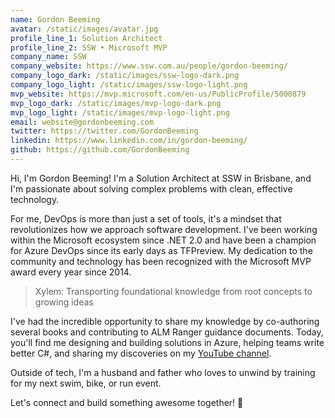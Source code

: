```yaml
---
name: Gordon Beeming
avatar: /static/images/avatar.jpg
profile_line_1: Solution Architect
profile_line_2: SSW • Microsoft MVP
company_name: SSW
company_website: https://www.ssw.com.au/people/gordon-beeming/
company_logo_dark: /static/images/ssw-logo-dark.png
company_logo_light: /static/images/ssw-logo-light.png
mvp_website: https://mvp.microsoft.com/en-us/PublicProfile/5000879
mvp_logo_dark: /static/images/mvp-logo-dark.png
mvp_logo_light: /static/images/mvp-logo-light.png
email: website@gordonbeeming.com
twitter: https://twitter.com/GordonBeeming
linkedin: https://www.linkedin.com/in/gordon-beeming/
github: https://github.com/GordonBeeming
---
```


Hi, I'm Gordon Beeming! I'm a Solution Architect at SSW in Brisbane, and I'm passionate about solving complex problems with clean, effective technology.

For me, DevOps is more than just a set of tools, it's a mindset that revolutionizes how we approach software development. I've been working within the Microsoft ecosystem since .NET 2.0 and have been a champion for Azure DevOps since its early days as TFPreview. My dedication to the community and technology has been recognized with the Microsoft MVP award every year since 2014.

> Xylem: Transporting foundational knowledge from root concepts to growing ideas

I've had the incredible opportunity to share my knowledge by co-authoring several books and contributing to ALM Ranger guidance documents. Today, you'll find me designing and building solutions in Azure, helping teams write better C#, and sharing my discoveries on my [YouTube channel](https://www.youtube.com/@gordonbeeming).

Outside of tech, I'm a husband and father who loves to unwind by training for my next swim, bike, or run event.

Let's connect and build something awesome together! 🚀
